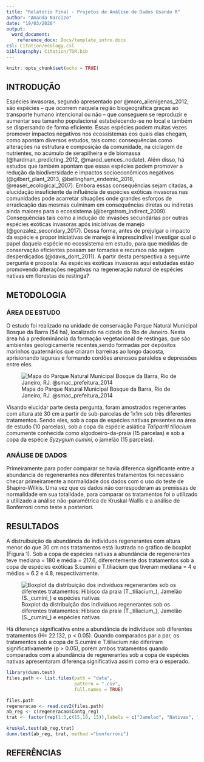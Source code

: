 ```yaml
---
title: "Relatorio Final - Projetos de Análise de Dados Usando R"
author: "Amanda Narcizo"
date: "19/03/2020"
output:
  word_document: 
    reference_docx: Docs/template_intro.docx
csl: Citation/ecology.csl  
bibliography: Citation/TDR.bib 
---
```


```r
knitr::opts_chunk$set(echo = TRUE)
```

## INTRODUÇÃO 
  Espécies invasoras, segundo apresentado por @moro_alienigenas_2012, são
espécies – que ocorrem naquela região biogeográfica graças ao
transporte humano intencional ou não – que conseguem se reproduzir e aumentar seu
tamanho populacional estabelecendo-se no local e também se dispersando de forma
eficiente. 
  Essas espécies podem muitas vezes promover impactos negativos nos ecossistemas eos quais elas chegam, como apontam diversos estudos, tais como: consequências como alterações na estrutura e composição da comunidade, na ciclagem de nutrientes, no acúmulo de serapilheira e de biomassa (@hardman_predicting_2012, @marod_uences_nodate). Além disso, há estudos que também apontam que essas espécies podem promover a redução da biodiversidade e impactos socioeconômicos negativos (@gilbert_plant_2013, @bellingham_endemic_2018, @reaser_ecological_2007).
  Embora essas consequências sejam citadas, a elucidação insuficiente da
influência de espécies exóticas invasoras nas comunidades pode acarretar situações
onde grandes esforços de erradicação das mesmas culminam em consequências
diretas ou indiretas ainda maiores para o ecossistema (@bergstrom_indirect_2009).
Consequências tais como a indução de invasões secundárias por outras espécies
exóticas invasoras após iniciativas de manejo (@gonzalez_secondary_2017).
  Dessa forma, antes de prejulgar o impacto da espécie e propor iniciativas de
manejo é imprescindível investigar qual o papel daquela espécie no ecossistema em
estudo, para que medidas de conservação eficientes possam ser tomadas e recursos
não sejam desperdiçados (@davis_dont_2011). A partir desta perspectiva a seguinte
pergunta é proposta: As espécies exóticas invasoras aqui estudadas estão promovendo
alterações negativas na regeneração natural de espécies nativas em florestas de
restinga? 

## METODOLOGIA 

### ÁREA DE ESTUDO
 
   O estudo foi realizado na unidade de conservação Parque Natural Municipal Bosque da Barra (54 ha), localizado na cidade do Rio de Janeiro. Nesta área há a predominância da formação vegetacional de restingas, que são ambientes geologicamente recentes,sendo formadas por depósitos marinhos quaternários que criaram barreiras ao longo dacosta, aprisionando lagunas e formando cordões arenosos paralelos e depressões entre eles.
  
![Mapa do Parque Natural Municipal Bosque da Barra, Rio de Janeiro, RJ. @smac_prefeitura_2014](Figs/figura02.png)

  Visando elucidar parte desta pergunta, foram amostrados regenerantes com altura até 30 cm a partir de sub-parcelas de 1x1m sob três diferentes tratamentos. Sendo eles, sob a copa de espécies nativas presentes na área de estudo (10 parcelas), sob a copa da espécie asiática _Talipariti tiliacium_ comumente conhecida como algodoeiro-da-praia (15 parcelas) e sob a copa da espécie _Syzygium cumini_, o jamelão (15 parcelas).  

### ANÁLISE DE DADOS
 
  Primeiramente para poder comparar se havia diferenca significante entre a abundancia de regenerantes nos diferentes tratamentos foi necessário checar primeiramente a normalidade dos dados com o uso do teste de Shapiro-Wilkis. 
Uma vez que os dados não correspoderam as premissas de normalidade em sua totalidade, para comparar os tratamentos foi o utilizado a utilizado a análise não-paramétrica de Kruskal-Wallis e a análise de Bonferroni como teste a posteriori. 

## RESULTADOS 
   
   A distruibuição da abundância de indivíduos regenerantes com altura menor do que 30 cm nos tratamentos está ilustrada no gráfico de boxplot (Figura 1). Sob a copa de espécies nativas a abundância de regenerantes teve mediana = 180 e média = 217.6, diferentemente dos tratamentos sob a copa de espécies exóticas S.cumini e T.tiliacium que tiveram mediana = 4 e médias = 6.2 e 4.8, respectivamente. 
   
![Boxplot da distribuição dos indivíduos regenerantes sob os diferentes tratamentos: Hibisco da praia (T._tiliacium_), Jamelão (S._cumini_) e espécies nativas](Output/figura01.png)


 Há diferença significativa entre a abundância de indivíduos sob diferentes tratamentos (H= 22.132, p < 0.05). Quando comparados par a par, os tratamentos sob a copa de S.cumini e T.tiliacium não diferiram significativamente (p > 0.05), porém ambos tratamentos quando comparados com a abundância de regenerantes sob a copa de espécies nativas apresentaram diferença significativa assim como era o esperado. 
 
```r
library(dunn.test)
files.path <- list.files(path = "data",
                         pattern = ".csv",
                         full.names = TRUE)

files.path
regeneracao <- read.csv2(files.path)
ab_reg <- c(regeneracao$Contg_reg)
trat <- factor(rep(1:3,c(15,10, 15)),labels = c("Jamelao", "Nativas", "Hibisco"))

kruskal.test(ab_reg,trat)
dunn.test(ab_reg, trat, method ="bonferroni")
```


## REFERÊNCIAS

